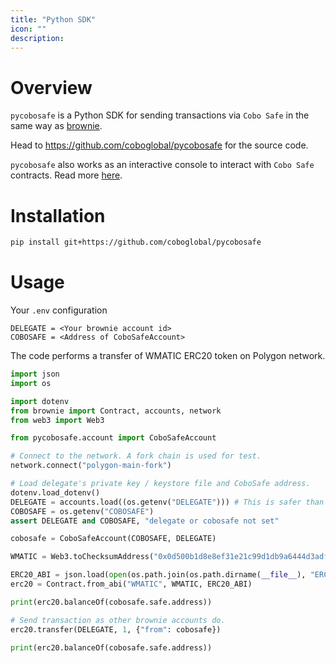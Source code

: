 ```yaml
---
title: "Python SDK"
icon: ""
description:
---
```


# Overview

`pycobosafe` is a Python SDK for sending transactions via `Cobo Safe` in the same way as [brownie](https://github.com/eth-brownie/brownie).

Head to https://github.com/coboglobal/pycobosafe for the source code.

`pycobosafe` also works as an interactive console to interact with `Cobo Safe` contracts. Read more [here](/smart-contract-custody/tools/overview).

# Installation

```sh
pip install git+https://github.com/coboglobal/pycobosafe
```

# Usage

Your `.env` configuration
```
DELEGATE = <Your brownie account id>
COBOSAFE = <Address of CoboSafeAccount>
```

The code performs a transfer of WMATIC ERC20 token on Polygon network.
```py
import json
import os

import dotenv
from brownie import Contract, accounts, network
from web3 import Web3

from pycobosafe.account import CoboSafeAccount

# Connect to the network. A fork chain is used for test.
network.connect("polygon-main-fork")

# Load delegate's private key / keystore file and CoboSafe address.
dotenv.load_dotenv()
DELEGATE = accounts.load((os.getenv("DELEGATE"))) # This is safer than plain private key.
COBOSAFE = os.getenv("COBOSAFE")
assert DELEGATE and COBOSAFE, "delegate or cobosafe not set"

cobosafe = CoboSafeAccount(COBOSAFE, DELEGATE)

WMATIC = Web3.toChecksumAddress("0x0d500b1d8e8ef31e21c99d1db9a6444d3adf1270")

ERC20_ABI = json.load(open(os.path.join(os.path.dirname(__file__), "ERC20.json")))
erc20 = Contract.from_abi("WMATIC", WMATIC, ERC20_ABI)

print(erc20.balanceOf(cobosafe.safe.address))

# Send transaction as other brownie accounts do.
erc20.transfer(DELEGATE, 1, {"from": cobosafe})

print(erc20.balanceOf(cobosafe.safe.address))
```
